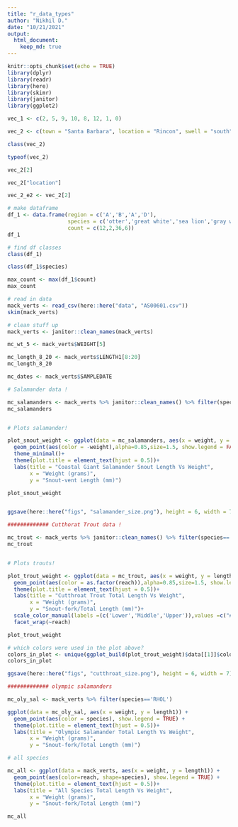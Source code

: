 ```yaml
---
title: "r_data_types"
author: "Nikhil D."
date: "10/21/2021"
output:  
  html_document:
    keep_md: true
---
```


```r
knitr::opts_chunk$set(echo = TRUE)
library(dplyr)
library(readr)
library(here)
library(skimr)
library(janitor)
library(ggplot2)

```

```r
vec_1 <- c(2, 5, 9, 10, 8, 12, 1, 0)

vec_2 <- c(town = "Santa Barbara", location = "Rincon", swell = "south")

class(vec_2)

typeof(vec_2)

vec_2[2]

vec_2["location"]

vec_2_e2 <- vec_2[2]

# make dataframe
df_1 <- data.frame(region = c('A','B','A','D'),
                   species = c('otter','great white','sea lion','gray whale'),
                   count = c(12,2,36,6))
df_1

# find df classes 
class(df_1)

class(df_1$species)

max_count <- max(df_1$count)
max_count

```



```r
# read in data
mack_verts <- read_csv(here::here("data", "AS00601.csv"))
skim(mack_verts)

# clean stuff up
mack_verts <- janitor::clean_names(mack_verts)

mc_wt_5 <- mack_verts$WEIGHT[5]

mc_length_8_20 <- mack_verts$LENGTH1[8:20]
mc_length_8_20

mc_dates <- mack_verts$SAMPLEDATE

```



```r
# Salamander data ! 

mc_salamanders <- mack_verts %>% janitor::clean_names() %>% filter(species=='DITE')
mc_salamanders


# Plots salamander! 

plot_snout_weight <- ggplot(data = mc_salamanders, aes(x = weight, y = length1)) +
  geom_point(aes(color = -weight),alpha=0.85,size=1.5, show.legend = FALSE) +
  theme_minimal()+
  theme(plot.title = element_text(hjust = 0.5))+
  labs(title = "Coastal Giant Salamander Snout Length Vs Weight",
       x = "Weight (grams)",
       y = "Snout-vent Length (mm)")

plot_snout_weight


ggsave(here::here("figs", "salamander_size.png"), height = 6, width = 7)
```

```r

############# Cutthorat Trout data ! 

mc_trout <- mack_verts %>% janitor::clean_names() %>% filter(species=='ONCL')
mc_trout


# Plots trouts! 

plot_trout_weight <- ggplot(data = mc_trout, aes(x = weight, y = length1)) +
  geom_point(aes(color = as.factor(reach)),alpha=0.85,size=1.5, show.legend = TRUE) +
  theme(plot.title = element_text(hjust = 0.5))+
  labs(title = "Cutthroat Trout Total Length Vs Weight",
       x = "Weight (grams)",
       y = "Snout-fork/Total Length (mm)")+
  scale_color_manual(labels =(c('Lower','Middle','Upper')),values =c("#F8766D", "#00BA38", "#619CFF"))+
  facet_wrap(~reach)

plot_trout_weight

# which colors were used in the plot above?
colors_in_plot <- unique(ggplot_build(plot_trout_weight)$data[[1]]$colour)
colors_in_plot

ggsave(here::here("figs", "cutthroat_size.png"), height = 6, width = 7)
```

```r
############# olympic salamanders

mc_oly_sal <- mack_verts %>% filter(species=='RHOL')

ggplot(data = mc_oly_sal, aes(x = weight, y = length1)) +
  geom_point(aes(color = species), show.legend = TRUE) +
  theme(plot.title = element_text(hjust = 0.5))+
  labs(title = "Olympic Salamander Total Length Vs Weight",
       x = "Weight (grams)",
       y = "Snout-fork/Total Length (mm)")

```

```r
# all species

mc_all <- ggplot(data = mack_verts, aes(x = weight, y = length1)) +
  geom_point(aes(color=reach, shape=species), show.legend = TRUE) +
  theme(plot.title = element_text(hjust = 0.5))+
  labs(title = "All Species Total Length Vs Weight",
       x = "Weight (grams)",
       y = "Snout-fork/Total Length (mm)")

mc_all
```








